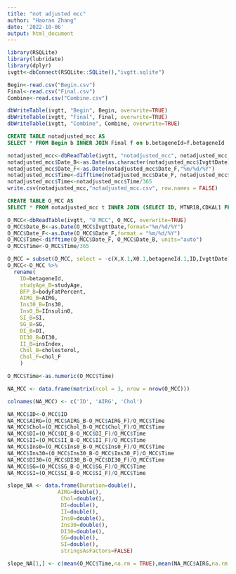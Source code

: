 ```yaml
---
title: "not adjusted mcc"
author: "Haoran Zhang"
date: '2022-10-06'
output: html_document
---
```


```r
library(RSQLite)
library(lubridate)
library(dplyr)
ivgtt<-dbConnect(RSQLite::SQLite(),"ivgtt.sqlite")
```


```r
Begin<-read.csv("Begin.csv")
Final<-read.csv("Final.csv")
Combine<-read.csv("Combine.csv")

dbWriteTable(ivgtt, "Begin", Begin, overwrite=TRUE)
dbWriteTable(ivgtt, "Final", Final, overwrite=TRUE)
dbWriteTable(ivgtt, "Combine", Combine, overwrite=TRUE)
```


```sql
CREATE TABLE notadjusted_mcc AS
SELECT * FROM Begin b INNER JOIN Final f on b.betageneId=f.betageneId
```

```r
notadjusted_mcc<-dbReadTable(ivgtt, "notadjusted_mcc", notadjusted_mcc, overwrite=TRUE)
notadjusted_mcc$Date_B<-as.Date(as.character(notadjusted_mcc$IvgttDate), format = "%m/%d/%Y")
notadjusted_mcc$Date_F<-as.Date(notadjusted_mcc$Date_F,"%m/%d/%Y")
notadjusted_mcc$Time<-difftime(notadjusted_mcc$Date_F, notadjusted_mcc$Date_B, units="auto")
notadjusted_mcc$Time<-notadjusted_mcc$Time/365
write.csv(notadjusted_mcc,"notadjusted_mcc.csv", row.names = FALSE)
```

```sql
CREATE TABLE O_MCC AS
SELECT * FROM notadjusted_mcc t INNER JOIN (SELECT ID, MTNR1B,CDKAL1 FROM Combine) c on t.betageneId=ID WHERE c.MTNR1B=0
```

```r
O_MCC<-dbReadTable(ivgtt, "O_MCC", O_MCC, overwrite=TRUE)
O_MCC$Date_B<-as.Date(O_MCC$IvgttDate,format="%m/%d/%Y")
O_MCC$Date_F<-as.Date(O_MCC$Date_F,format = "%m/%d/%Y")
O_MCC$Time<-difftime(O_MCC$Date_F, O_MCC$Date_B, units="auto")
O_MCC$Time<-O_MCC$Time/365

O_MCC = subset(O_MCC, select = -c(X,X.1,X0.1,betageneId.1,ID,IvgttDate) )
O_MCC<-O_MCC %>% 
  rename(
    ID=betageneId,
    studyAge_B=studyAge,
    BFP_B=bodyFatPercent,
    AIRG_B=AIRG,
    Ins30_B=Ins30,
    Ins0_B=IInsulin0,
    SI_B=SI,
    SG_B=SG,
    DI_B=DI,
    DI30_B=DI30,
    II_B=insIndex,
    Chol_B=cholesterol,
    Chol_F=chol_F
    )
```

```r
O_MCC$Time<-as.numeric(O_MCC$Time)

NA_MCC <- data.frame(matrix(ncol = 3, nrow = nrow(O_MCC)))

colnames(NA_MCC) <- c('ID', 'AIRG', 'Chol')

NA_MCC$ID<-O_MCC$ID
NA_MCC$AIRG=(O_MCC$AIRG_B-O_MCC$AIRG_F)/O_MCC$Time
NA_MCC$Chol=(O_MCC$Chol_B-O_MCC$Chol_F)/O_MCC$Time
NA_MCC$DI=(O_MCC$DI_B-O_MCC$DI_F)/O_MCC$Time
NA_MCC$II=(O_MCC$II_B-O_MCC$II_F)/O_MCC$Time
NA_MCC$Ins0=(O_MCC$Ins0_B-O_MCC$Ins0_F)/O_MCC$Time
NA_MCC$Ins30=(O_MCC$Ins30_B-O_MCC$Ins30_F)/O_MCC$Time
NA_MCC$DI30=(O_MCC$DI30_B-O_MCC$DI30_F)/O_MCC$Time
NA_MCC$SG=(O_MCC$SG_B-O_MCC$SG_F)/O_MCC$Time
NA_MCC$SI=(O_MCC$SI_B-O_MCC$SI_F)/O_MCC$Time
```

```r
slope_NA <- data.frame(Duration=double(),
                AIRG=double(),
                 Chol=double(),
                 DI=double(),
                 II=double(),
                 Ins0=double(),
                 Ins30=double(),
                 DI30=double(),
                 SG=double(),
                 SI=double(),
                 stringsAsFactors=FALSE)

slope_NA[1,] <- c(mean(O_MCC$Time,na.rm = TRUE),mean(NA_MCC$AIRG,na.rm = TRUE),mean(NA_MCC$Chol,na.rm = TRUE),mean(NA_MCC$DI,na.rm = TRUE),mean(NA_MCC$II,na.rm = TRUE),mean(NA_MCC$Ins0,na.rm = TRUE),mean(NA_MCC$Ins30,na.rm = TRUE),mean(NA_MCC$DI30,na.rm = TRUE),mean(NA_MCC$SG,na.rm = TRUE),mean(NA_MCC$SI,na.rm = TRUE))
```